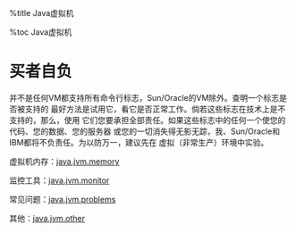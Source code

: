 
%title Java虚拟机

%toc Java虚拟机

= 买者自负 =

并不是任何VM都支持所有命令行标志，Sun/Oracle的VM除外。查明一个标志是否被支持的
最好方法是试用它，看它是否正常工作。倘若这些标志在技术上是不支持的，那么，使用
它们您要承担全部责任。如果这些标志中的任何一个使您的代码、您的数据、您的服务器
或您的一切消失得无影无踪，我、Sun/Oracle和IBM都将不负责任。为以防万一，建议先在
虚拟（非常生产）环境中实验。

虚拟机内存：[[java.jvm.memory]]

监控工具：[[java.jvm.monitor]]

常见问题：[[java.jvm.problems]]

其他：[[java.jvm.other]]

